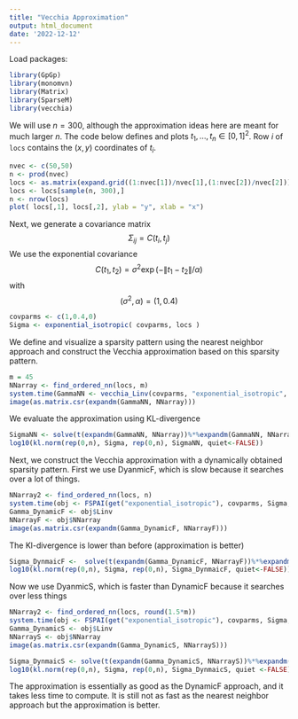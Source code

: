 ```yaml
---
title: "Vecchia Approximation"
output: html_document
date: '2022-12-12'
---
```

Load packages:
```r
library(GpGp)
library(monomvn)
library(Matrix)
library(SparseM)
library(vecchia)
```

We will use $n = 300,$ although the approximation ideas here are meant for much larger $n$. The code below defines and plots $t_1,\dots, t_n \in [0,1]^2$.  Row $i$ of $\texttt{locs}$ contains the $(x,y)$ coordinates of $t_i$. 


```r
nvec <- c(50,50)
n <- prod(nvec)
locs <- as.matrix(expand.grid((1:nvec[1])/nvec[1],(1:nvec[2])/nvec[2]))
locs <- locs[sample(n, 300),]
n <- nrow(locs)
plot( locs[,1], locs[,2], ylab = "y", xlab = "x")
```

Next, we generate a covariance matrix $$\Sigma_{ij} = C(t_i,t_j)$$
We use the exponential covariance $$C(t_1,t_2) = \sigma^2\exp(-\lVert t_1 - t_2\rVert/\alpha)$$
with $$(\sigma^2 , \alpha) = (1,0.4)$$

```r
covparms <- c(1,0.4,0)
Sigma <- exponential_isotropic( covparms, locs )
```


We define and visualize a sparsity pattern using the nearest neighbor approach and construct the Vecchia approximation based on this sparsity pattern.


```r
m = 45
NNarray <- find_ordered_nn(locs, m)
system.time(GammaNN <- vecchia_Linv(covparms, "exponential_isotropic", locs, NNarray))
image(as.matrix.csr(expandm(GammaNN, NNarray)))
```

We evaluate the approximation using KL-divergence
```r
SigmaNN <- solve(t(expandm(GammaNN, NNarray))%*%expandm(GammaNN, NNarray) )
log10(kl.norm(rep(0,n), Sigma, rep(0,n), SigmaNN, quiet<-FALSE))
```


Next, we construct the Vecchia approximation with a dynamically obtained sparsity pattern. First we use DyanmicF, which is slow because it searches over a lot of things. 

```r
NNarray2 <- find_ordered_nn(locs, n)
system.time(obj <- FSPAI(get("exponential_isotropic"), covparms, Sigma, NNarray2, locs, m ))
Gamma_DynamicF <- obj$Linv
NNarrayF <- obj$NNarray
image(as.matrix.csr(expandm(Gamma_DynamicF, NNarrayF)))
```

The Kl-divergence is lower than before (approximation is better)
```r
Sigma_DynmaicF <-  solve(t(expandm(Gamma_DynamicF, NNarrayF))%*%expandm(Gamma_DynamicF, NNarrayF) )
log10(kl.norm(rep(0,n), Sigma, rep(0,n), Sigma_DynmaicF, quiet<-FALSE))
```


Now we use DyanmicS, which is faster than DynamicF because it searches over less things
```r
NNarray2 <- find_ordered_nn(locs, round(1.5*m))
system.time(obj <- FSPAI(get("exponential_isotropic"), covparms, Sigma, NNarray2, locs, m ))
Gamma_DynamicS <- obj$Linv
NNarrayS <- obj$NNarray
image(as.matrix.csr(expandm(Gamma_DynamicS, NNarrayS)))
```

```r
Sigma_DynmaicS <- solve(t(expandm(Gamma_DynamicS, NNarrayS))%*%expandm(Gamma_DynamicS, NNarrayS) )
log10(kl.norm(rep(0,n), Sigma, rep(0,n), Sigma_DynmaicS, quiet <-FALSE))
```
The approximation is essentially as good as the DynamicF approach, and it takes less time to compute. It is still not as fast as the nearest neighbor approach but the approximation is better.
